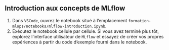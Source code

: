 :::{.callout-tip collapse="true" icon=false}
## Introduction aux concepts de MLflow

:::{.incremental}
1. Dans `VSCode`, ouvrez le notebook situé à l'emplacement `formation-mlops/notebooks/mlflow-introduction.ipynb`.
2. Exécutez le notebook cellule par cellule. Si vous avez terminé plus tôt, explorez l'interface utilisateur de `MLflow` et essayez de créer vos propres expériences à partir du code d'exemple fourni dans le notebook.
:::

:::
